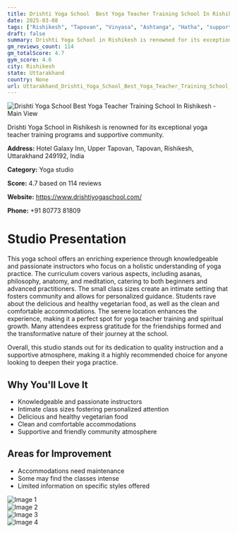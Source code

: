 ```yaml
---
title: Drishti Yoga School  Best Yoga Teacher Training School In Rishikesh
date: 2025-03-08
tags: ["Rishikesh", "Tapovan", "Vinyasa", "Ashtanga", "Hatha", "supportive atmosphere", "holistic wellness", "Rishikesh"]  
draft: false
summary: Drishti Yoga School in Rishikesh is renowned for its exceptional yoga teacher training programs and supportive community.
gm_reviews_count: 114
gm_totalScore: 4.7
gym_score: 4.6
city: Rishikesh
state: Uttarakhand
country: None
url: Uttarakhand_Drishti_Yoga_School_Best_Yoga_Teacher_Training_School_In_Rishikesh
---
```


<div className="aspect-[16/9] relative my-8">
  <img 
    src="https://lh5.googleusercontent.com/p/AF1QipPxJfQmo2lu9100Qzhk16ec9SPeFLbCDydida2S=w1920-h1080-k-no"
    alt="Drishti Yoga School  Best Yoga Teacher Training School In Rishikesh - Main View"
    className="object-cover absolute inset-0 w-full h-full rounded-lg"
  />
</div>

Drishti Yoga School in Rishikesh is renowned for its exceptional yoga teacher training programs and supportive community.

**Address:** Hotel Galaxy Inn, Upper Tapovan, Tapovan, Rishikesh, Uttarakhand 249192, India

**Category:** Yoga studio

**Score:** 4.7 based on 114 reviews

**Website:** https://www.drishtiyogaschool.com/

**Phone:** +91 80773 81809

# Studio Presentation

This yoga school offers an enriching experience through knowledgeable and passionate instructors who focus on a holistic understanding of yoga practice. The curriculum covers various aspects, including asanas, philosophy, anatomy, and meditation, catering to both beginners and advanced practitioners. The small class sizes create an intimate setting that fosters community and allows for personalized guidance. Students rave about the delicious and healthy vegetarian food, as well as the clean and comfortable accommodations. The serene location enhances the experience, making it a perfect spot for yoga teacher training and spiritual growth. Many attendees express gratitude for the friendships formed and the transformative nature of their journey at the school.

Overall, this studio stands out for its dedication to quality instruction and a supportive atmosphere, making it a highly recommended choice for anyone looking to deepen their yoga practice.

## Why You'll Love It

- Knowledgeable and passionate instructors
- Intimate class sizes fostering personalized attention
- Delicious and healthy vegetarian food
- Clean and comfortable accommodations
- Supportive and friendly community atmosphere

## Areas for Improvement

- Accommodations need maintenance
- Some may find the classes intense
- Limited information on specific styles offered

<div className="grid grid-cols-1 xl:grid-cols-2 gap-4 my-8">
<div className="aspect-[4/3] relative"><img src="https://lh3.googleusercontent.com/p/AF1QipP3fzS2sD1bT2gemlwnO-65ef0E0dMT3q_Lyw1p=w1920-h1080-k-no" alt="Image 1" className="object-cover absolute inset-0 w-full h-full rounded-lg" /></div>
<div className="aspect-[4/3] relative"><img src="https://lh5.googleusercontent.com/p/AF1QipNgfiopRenu5p9nR7O-0510dLv8NHO2Aus3IsqH=w1920-h1080-k-no" alt="Image 2" className="object-cover absolute inset-0 w-full h-full rounded-lg" /></div>
<div className="aspect-[4/3] relative"><img src="https://lh5.googleusercontent.com/p/AF1QipPxdUmNAlX0oaiprtyymisWaAUn2g3Avt-s8Jtu=w1920-h1080-k-no" alt="Image 3" className="object-cover absolute inset-0 w-full h-full rounded-lg" /></div>
<div className="aspect-[4/3] relative"><img src="https://lh5.googleusercontent.com/p/AF1QipN0N6fifq_EvRMIlKWMICivPhRx0flmDqr-cEkT=w1920-h1080-k-no" alt="Image 4" className="object-cover absolute inset-0 w-full h-full rounded-lg" /></div>
</div>